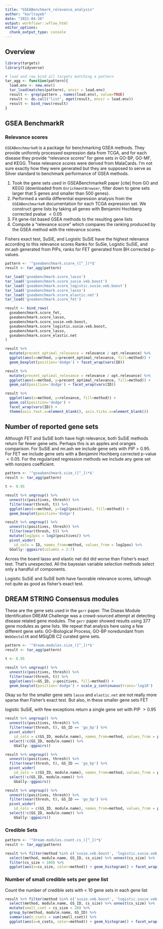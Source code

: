 ```yaml
---
title: "GSEABenchmark_relevance_analysis"
author: "karltayeb"
date: "2021-04-26"
output: workflowr::wflow_html
editor_options:
  chunk_output_type: console
---
```


## Overview


```r
library(targets)
library(tidyverse)

# load and row_bind all targets matching a pattern
tar_agg <- function(pattern){
  load.env <- new.env()
  tar_load(matches(pattern), envir = load.env)
  result <- grep(pattern , names(load.env), value=TRUE)
  result <- do.call("list", mget(result, envir = load.env))
  result <- bind_rows(result)
}
```


## GSEA BenchmarkR

### Relevance scores

`GSEABenchmarkeR` is a package for benchmarking GSEA methods. They provide uniformly processed expression data from TCGA, and for each disease they provide "relevance scores" for gene sets in GO-BP, GO-MF, and KEGG. These relevance scores were derived from MalaCards. I'm not sure exactly how they were generated but they are supposed to serve as Silver standard to benchmark performance of GSEA methods.

1. Took the gene sets used in GSEABenchmarkeR paper [cite] from GO and KEGG (downloaded from `EnrichmentBrowser`, filter down to gene sets larger that 5 genes and smaller than 500 genes).
1. Performed a vanilla differential expression analysis from the `GSEABenchmarkeR` documentation for each TCGA expression set. We construct gene lists by taking all genes with Benjamini Hochberg corrected pvalue $< 0.05$
1. Fit gene-list based GSEA methods to the resulting gene lists
1. Compute a "relevance score" which compares the ranking produced by the GSEA method with the relevance scores.

Fishers exact test, SuSiE, and Logistic SuSiE have the highest relevance according to this relevance scores
Ranks for SuSie, Logistic SuSiE, and mr.ash generated from PIPs, ranks for FET generated from BH corrected p-values. 

```r
pattern <- '^gseabenchmark.score_([^_])*$'
result <- tar_agg(pattern)

tar_load('gseabenchmark.score_lasso')
tar_load('gseabenchmark.score_susie.veb.boost')
tar_load('gseabenchmark.score_logistic.susie.veb.boost')
tar_load('gseabenchmark.score_lasso')
tar_load('gseabenchmark.score_elastic.net')
tar_load('gseabenchmark.score_fet')

result <- bind_rows(
  gseabenchmark.score_fet,
  gseabenchmark.score_lasso,
  gseabenchmark.score_susie.veb.boost,
  gseabenchmark.score_logistic.susie.veb.boost,
  gseabenchmark.score_lasso,
  gseabenchmark.score_elastic.net
)

result %>% 
  mutate(precent_optimal_relevance = relevance / opt.relevance) %>%
  ggplot(aes(x=method, y=precent_optimal_relevance, fill=method)) +
  geom_boxplot(position='dodge') + facet_wrap(vars(ID)) 

result %>% 
  mutate(precent_optimal_relevance = relevance / opt.relevance) %>%
  ggplot(aes(x=method, y=precent_optimal_relevance, fill=method)) +
  geom_col(position='dodge') + facet_wrap(vars(ID)) 

result %>% 
  ggplot(aes(x=method, y=relevance, fill=method)) +
  geom_col(position='dodge') +
  facet_wrap(vars(ID)) + 
  theme(axis.text.x=element_blank(), axis.ticks.x=element_blank())
```


## Number of reported gene sets

Although FET and SuSiE both have high relevance, both SuSiE methods return far fewer gene sets. Perhaps this is an apples and oranges comparison. For SuSiE and mr.ash we include gene sets with $PIP > 0.95$. For FET we include gene sets with a Benjamini Hochberg corrected p-value $< 0.05$. For the regularized regression methods we include any gene set with nonzero coefficient. 

```r
pattern <- '^gseabenchmark.size_([^_])*$'
result <- tar_agg(pattern)

t <- 0.95

result %>% ungroup() %>% 
  unnest(c(positives, thresh)) %>%
  filter(near(thresh, t)) %>%
  ggplot(aes(x=method, y=log2(positives), fill=method)) +
  geom_boxplot(position='dodge')

result %>% ungroup() %>% 
  unnest(c(positives, thresh)) %>%
  filter(near(thresh, t)) %>% 
  mutate(log2pos = log2(positives)) %>%
  pivot_wider(
    id_cols = ID, names_from=method, values_from = log2pos) %>%
  GGally::ggpairs(columns = 2:7)
```


Across the board lasso and elastic net did did worse than Fisher's exact test. That's unexpected. All the bayesian variable selection methods select only a handful of components. 

Logistic SuSiE and SuSiE both have favorable relevance scores, lathough not quite as good as fisher's exact test.


## DREAM STRING Consensus modules

These are the gene sets used in the `gerr` paper. The Diseas Module Identification DREAM Challenge was a crowd-sourced attempt at detecting disease related gene modules. The `gerr` paper showed results using 377 gene modules as gene lists. We repeat that analysis here using a few different gene sets: GO-Biological Process, GO-BP noredundant from `WebGestaltR` and MSigDB C2 curated gene sets.

```r
pattern <- '^dream.modules.size_([^_])*$'
result <- tar_agg(pattern)

t <- 0.95 

result %>% ungroup() %>%
  unnest(c(positives, thresh)) %>%
  filter(near(thresh, t)) %>%
  ggplot(aes(x=GS_ID, y=positives, fill=method)) +
  geom_boxplot(position='dodge') + scale_y_continuous(trans='log10') 
```


Okay so for the smaller gene sets `lasso` and `elastic.net` are not really more sparse than Fisher's exact test. But also, in these smaller gene sets FET

logistic SuSiE, with few exceptions return a single gene set with PIP $>0.95$

```r
result %>% ungroup() %>%
  unnest(c(positives, thresh)) %>%
  filter(near(thresh, t), GS_ID == 'go_bp') %>%
  pivot_wider(
    id_cols = c(GS_ID, module.name), names_from=method, values_from = positives) %>%
  select(!c(GS_ID, module.name)) %>%
    GGally::ggpairs()

result %>% ungroup() %>%
  unnest(c(positives, thresh)) %>%
  filter(near(thresh, t), GS_ID == 'go_bp') %>%
  pivot_wider(
    id_cols = c(GS_ID, module.name), names_from=method, values_from = positives) %>%
  select(!c(GS_ID, module.name)) %>%
    GGally::ggpairs()

result %>% ungroup() %>%
  unnest(c(positives, thresh)) %>%
  filter(near(thresh, t), GS_ID == 'go_bp') %>%
  pivot_wider(
    id_cols = c(GS_ID, module.name), names_from=method, values_from = positives) %>%
  select(!c(GS_ID, module.name)) %>%
    GGally::ggpairs()
```


### Credible Sets

```r
pattern <- '^dream.modules.count.cs_([^_])*$'
result <- tar_agg(pattern)

result %>% filter(method %in% c('susie.veb.boost', 'logistic.susie.veb.boost')) %>%
  select(method, module.name, GS_ID, cs_size) %>% unnest(cs_size) %>%
  filter(cs_size < 100) %>%
  ggplot(aes(x=cs_size, color=method)) + geom_histogram() + facet_wrap(vars(GS_ID)) + theme(aspect.ratio = 1)
```


### Number of small credible sets per gene list
Count the number of credible sets with < 10 gene sets in each gene list

```r
result %>% filter(method %in% c('susie.veb.boost', 'logistic.susie.veb.boost')) %>%
  select(method, module.name, GS_ID, cs_size) %>% unnest(cs_size) %>%
  mutate(small_cset = cs_size < 20) %>%
  group_by(method, module.name, GS_ID) %>%
  summarise(n_csets = sum(small_cset)) %>%
  ggplot(aes(x=n_csets, color=method)) + geom_histogram() + facet_wrap(vars(GS_ID)) + theme(aspect.ratio = 1)
```


